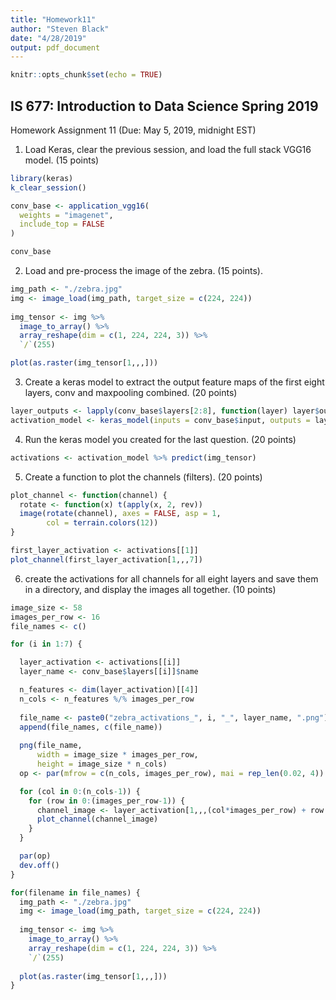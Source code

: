 ```yaml
---
title: "Homework11"
author: "Steven Black"
date: "4/28/2019"
output: pdf_document
---
```


```r
knitr::opts_chunk$set(echo = TRUE)
```

## IS 677: Introduction to Data Science Spring 2019 
Homework Assignment 11 (Due: May 5, 2019, midnight EST) 
 

1.	Load Keras, clear the previous session, and load the full stack VGG16 model. (15 points)
```r
library(keras)
k_clear_session()

conv_base <- application_vgg16(  
  weights = "imagenet",  
  include_top = FALSE
)

conv_base
```


2.	Load and pre-process the image of the zebra. (15 points).
```r
img_path <- "./zebra.jpg"
img <- image_load(img_path, target_size = c(224, 224))
  
img_tensor <- img %>%
  image_to_array() %>%
  array_reshape(dim = c(1, 224, 224, 3)) %>%
  `/`(255)

plot(as.raster(img_tensor[1,,,]))
```


3.	Create a keras model to extract the output feature maps of the first eight layers, conv and maxpooling combined. (20 points)
```r
layer_outputs <- lapply(conv_base$layers[2:8], function(layer) layer$output)
activation_model <- keras_model(inputs = conv_base$input, outputs = layer_outputs)
```


4.	Run the keras model you created for the last question. (20 points)
```r
activations <- activation_model %>% predict(img_tensor)
```


5.	Create a function to plot the channels (filters). (20 points)
```r
plot_channel <- function(channel) {
  rotate <- function(x) t(apply(x, 2, rev))
  image(rotate(channel), axes = FALSE, asp = 1,
        col = terrain.colors(12))
}

first_layer_activation <- activations[[1]]
plot_channel(first_layer_activation[1,,,7])
```


6.	create the activations for all channels for all eight layers and save them in a directory, and display the images all together. (10 points)
```r
image_size <- 58
images_per_row <- 16
file_names <- c()

for (i in 1:7) {

  layer_activation <- activations[[i]]
  layer_name <- conv_base$layers[[i]]$name

  n_features <- dim(layer_activation)[[4]]
  n_cols <- n_features %/% images_per_row
  
  file_name <- paste0("zebra_activations_", i, "_", layer_name, ".png")
  append(file_names, c(file_name))
  
  png(file_name,
      width = image_size * images_per_row,
      height = image_size * n_cols)
  op <- par(mfrow = c(n_cols, images_per_row), mai = rep_len(0.02, 4))

  for (col in 0:(n_cols-1)) {
    for (row in 0:(images_per_row-1)) {
      channel_image <- layer_activation[1,,,(col*images_per_row) + row + 1]
      plot_channel(channel_image)
    }
  }

  par(op)
  dev.off()
}
```

```r
for(filename in file_names) {
  img_path <- "./zebra.jpg"
  img <- image_load(img_path, target_size = c(224, 224))
    
  img_tensor <- img %>%
    image_to_array() %>%
    array_reshape(dim = c(1, 224, 224, 3)) %>%
    `/`(255)
  
  plot(as.raster(img_tensor[1,,,]))
}
```




